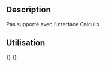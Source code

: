 <languages/>

{{VeryImportantMessage|Obsolète ({{VersionPlus/fr|1.0}}).}}

{{Docnav/fr
|
|
|[[FEM_Workbench/fr|Atelier FEM]]
|
|
|IconC=Workbench_FEM.svg
}}

{{GuiCommand/fr
|Name=FEM ConstraintPulley
|Name/fr=FEM Contrainte de poulie
|MenuLocation=Modèle → Contraintes sans solveur → Contrainte de poulie
|Workbenches=[[FEM_Workbench/fr|FEM]]
|SeeAlso=
}}

==Description==

Pas supporté avec l'interface Calculix 

<span id="Usage"></span>
==Utilisation==


{{Docnav/fr
|
|
|[[FEM_Workbench/fr|Atelier FEM]]
|
|
|IconC=Workbench_FEM.svg
}}

{{FEM Tools navi{{#translation:}}}}
{{Userdocnavi{{#translation:}}}}